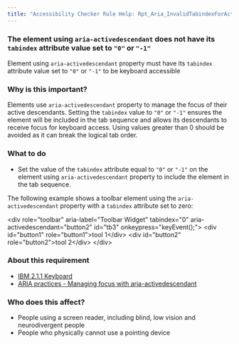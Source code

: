 ```yaml
---
title: "Accessibility Checker Rule Help: Rpt_Aria_InvalidTabindexForActivedescendant"
---
```


<div className="toolHelp">
<Row>
<Column colLg={16} colMd={8} colSm={4} className="toolHead">

### The element using `aria-activedescendant` does not have its `tabindex` attribute value set to `"0"` or `"-1"`  

<div id="locLevel"></div>

Element using `aria-activedescendant` property must have its `tabindex` attribute value set to `"0"` or `"-1"` to be keyboard accessible

</Column>
</Row>
<Row>
<Column colLg={11} colMd={5} colSm={4} className="toolMain">

### Why is this important?

Elements use `aria-activedescendant` property to manage the focus of their active descendants. 
Setting the `tabindex` value to `"0"` or `"-1"`  ensures the element will be included in the tab sequence and allows its descendants to receive focus for keyboard access. 
Using values greater than 0 should be avoided as it can break the logical tab order.

<div id="locSnippet"></div>

### What to do

 * Set the value of the `tabindex` attribute equal to `"0"` or `"-1"` on the element using `aria-activedescendant` property to include the element in the tab sequence. 

 The following example shows a toolbar element using the `aria-activedescendant` property with a `tabindex` attribute set to zero:

<CodeSnippet type="multi" light={true}>&lt;div role="toolbar" aria-label="Toolbar Widget" tabindex="0" aria-activedescendant="button2" id="tb3" onkeypress="keyEvent();"&gt;
    &lt;div id="button1" role="button1"&gt;tool 1&lt;/div&gt;
    &lt;div id="button2" role="button2"&gt;tool 2&lt;/div&gt;
&lt;/div&gt;  </CodeSnippet>

</Column>
<Column colLg={5} colMd={3} colSm={4} className="toolLeft">

### About this requirement

* [IBM 2.1.1 Keyboard](https://www.ibm.com/able/requirements/requirements/#2_1_1)  
* [ARIA practices - Managing focus with aria-activedescendant](https://w3c.github.io/aria-practices/#kbd_focus_activedescendant)

### Who does this affect?

* People using a screen reader, including blind, low vision and neurodivergent people
* People who physically cannot use a pointing device

</Column>
</Row>
</div>

